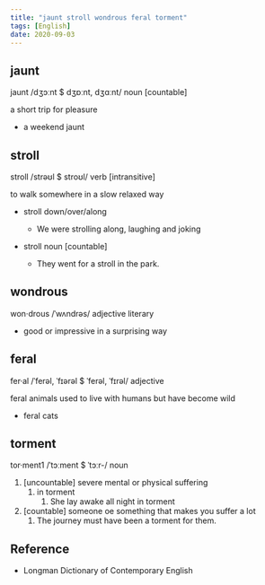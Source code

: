 ```yaml
---
title: "jaunt stroll wondrous feral torment"
tags: [English]
date: 2020-09-03
---
```


## jaunt

jaunt /dʒɔːnt $ dʒɒːnt, dʒɑːnt/ noun [countable]

a short trip for pleasure

- a weekend jaunt

## stroll

stroll /strəʊl $ stroʊl/ verb [intransitive]

to walk somewhere in a slow relaxed way

- stroll down/over/along
  - We were strolling along, laughing and joking

- stroll noun [countable]
  - They went for a stroll in the park.

## wondrous

won·drous /ˈwʌndrəs/ adjective literary

- good or impressive in a surprising way

## feral

fer·al /ˈferəl, ˈfɪərəl $ ˈferəl, ˈfɪrəl/ adjective

feral animals used to live with humans but have become wild

- feral cats

## torment

tor·ment1 /ˈtɔːment $ ˈtɔːr-/ noun

1. [uncountable] severe mental or physical suffering
   1. in torment
      1. She lay awake all night in torment
2. [countable] someone oe something that makes you suffer a lot
   1. The journey must have been a torment for them.

## Reference

- Longman Dictionary of Contemporary English